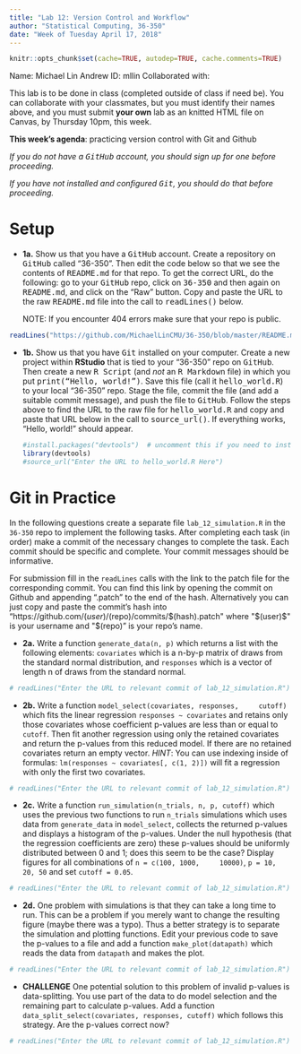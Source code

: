 ```yaml
---
title: "Lab 12: Version Control and Workflow"
author: "Statistical Computing, 36-350"
date: "Week of Tuesday April 17, 2018"
---
```


```r
knitr::opts_chunk$set(cache=TRUE, autodep=TRUE, cache.comments=TRUE)
```

Name:  Michael Lin
Andrew ID:  mllin
Collaborated with:  

This lab is to be done in class (completed outside of class if need
be). You can collaborate with your classmates, but you must identify
their names above, and you must submit **your own** lab as an knitted
HTML file on Canvas, by Thursday 10pm, this week.

**This week's agenda**: practicing version control with Git and Github

*If you do not have a <tt>GitHub</tt> account, you should sign up for
 one before proceeding.*

*If you have not installed and configured <tt>Git</tt>, you should do
 that before proceeding.*

Setup
===

- **1a.** Show us that you have a <tt>GitHub</tt> account. Create a
   repository on <tt>GitHub</tt> called "36-350". Then edit the code
   below so that we see the contents of <tt>README.md</tt> for that
   repo. To get the correct URL, do the following: go to your
   <tt>GitHub</tt> repo, click on <tt>36-350</tt> and then again on
   <tt>README.md</tt>, and click on the "Raw" button. Copy and paste
   the URL to the raw <tt>README.md</tt> file into the call to
   <tt>readLines()</tt> below.

   NOTE: If you encounter 404 errors make sure that your repo is
   public.

```r
readLines("https://github.com/MichaelLinCMU/36-350/blob/master/README.md")
```

- **1b.** Show us that you have <tt>Git</tt> installed on your
    computer. Create a new project within **RStudio** that is tied to
    your "36-350" repo on <tt>GitHub</tt>. Then create a new <tt>R
    Script</tt> (and *not* an <tt>R Markdown</tt> file) in which you
    put <tt>print("Hello, world!")</tt>. Save this file (call it
    <tt>hello_world.R</tt>) to your local "36-350" repo. Stage the
    file, commit the file (and add a suitable commit message), and
    push the file to <tt>GitHub</tt>. Follow the steps above to find
    the URL to the raw file for <tt>hello_world.R</tt> and copy and
    paste that URL below in the call to <tt>source_url()</tt>. If
    everything works, "Hello, world!" should appear.

    ```r
    #install.packages("devtools")  # uncomment this if you need to install devtools
    library(devtools)
    #source_url("Enter the URL to hello_world.R Here")
    ```

Git in Practice
===

In the following questions create a separate file
`lab_12_simulation.R` in the `36-350` repo to implement the following
tasks. After completing each task (in order) make a commit of the
necessary changes to complete the task. Each commit should be specific
and complete. Your commit messages should be informative.

For submission fill in the `readLines` calls with the link to the
patch file for the corresponding commit. You can find this link by
opening the commit on Github and appending ".patch" to the end of the
hash. Alternatively you can just copy and paste the commit's hash into
"https://github.com/$(user)/$(repo)/commits/$(hash).patch" where
"$(user)$" is your username and "$(repo)" is your repo's name.

- **2a.** Write a function `generate_data(n, p)` which returns a list
    with the following elements: `covariates` which is a n-by-p matrix
    of draws from the standard normal distribution, and `responses`
    which is a vector of length n of draws from the standard normal.

```r
# readLines("Enter the URL to relevant commit of lab_12_simulation.R")
```

- **2b.** Write a function `model_select(covariates, responses,
    cutoff)` which fits the linear regression `responses ~ covariates`
    and retains only those covariates whose coefficient p-values are
    less than or equal to `cutoff`. Then fit another regression using
    only the retained covariates and return the p-values from this
    reduced model. If there are no retained covariates return an empty
    vector. *HINT*: You can use indexing inside of formulas:
    `lm(responses ~ covariates[, c(1, 2)])` will fit a regression with
    only the first two covariates.

```r
# readLines("Enter the URL to relevant commit of lab_12_simulation.R")
```

- **2c.** Write a function `run_simulation(n_trials, n, p, cutoff)`
    which uses the previous two functions to run `n_trials`
    simulations which uses data from `generate_data` in
    `model_select`, collects the returned p-values and displays a
    histogram of the p-values. Under the null hypothesis (that the
    regression coefficients are zero) these p-values should be
    uniformly distributed between 0 and 1; does this seem to be the
    case? Display figures for all combinations of `n = c(100, 1000,
    10000)`, `p = 10, 20, 50` and set `cutoff = 0.05`.

```r
# readLines("Enter the URL to relevant commit of lab_12_simulation.R")
```

- **2d.** One problem with simulations is that they can take a long
    time to run. This can be a problem if you merely want to change
    the resulting figure (maybe there was a typo). Thus a better
    strategy is to separate the simulation and plotting functions.
    Edit your previous code to save the p-values to a file and add a
    function `make_plot(datapath)` which reads the data from
    `datapath` and makes the plot.

```r
# readLines("Enter the URL to relevant commit of lab_12_simulation.R")
```

- **CHALLENGE** One potential solution to this problem of invalid
    p-values is data-splitting. You use part of the data to do model
    selection and the remaining part to calculate p-values. Add a
    function `data_split_select(covariates, responses, cutoff)` which
    follows this strategy. Are the p-values correct now?

```r
# readLines("Enter the URL to relevant commit of lab_12_simulation.R")
```
